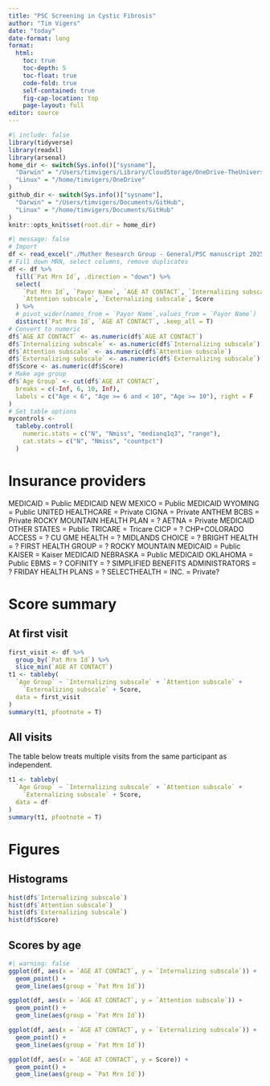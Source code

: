 ```yaml
---
title: "PSC Screening in Cystic Fibrosis"
author: "Tim Vigers"
date: "today"
date-format: long
format:
  html:
    toc: true
    toc-depth: 5
    toc-float: true
    code-fold: true
    self-contained: true
    fig-cap-location: top
    page-layout: full
editor: source
---
```


```r
#| include: false
library(tidyverse)
library(readxl)
library(arsenal)
home_dir <- switch(Sys.info()["sysname"],
  "Darwin" = "/Users/timvigers/Library/CloudStorage/OneDrive-TheUniversityofColoradoDenver/Vigers/CF/Emily Muther",
  "Linux" = "/home/timvigers/OneDrive"
)
github_dir <- switch(Sys.info()["sysname"],
  "Darwin" = "/Users/timvigers/Documents/GitHub",
  "Linux" = "/home/timvigers/Documents/GitHub"
)
knitr::opts_knit$set(root.dir = home_dir)
```

```r
#| message: false
# Import
df <- read_excel("./Muther Research Group - General/PSC manuscript 2025/PSC_9-20-19 thru 4-18-25_pulled 4-21-25.xlsx")
# Fill down MRN, select columns, remove duplicates
df <- df %>%
  fill(`Pat Mrn Id`, .direction = "down") %>%
  select(
    `Pat Mrn Id`, `Payor Name`, `AGE AT CONTACT`, `Internalizing subscale`,
    `Attention subscale`, `Externalizing subscale`, Score
  ) %>%
  # pivot_wider(names_from = `Payor Name`,values_from = `Payor Name`)
  distinct(`Pat Mrn Id`, `AGE AT CONTACT`, .keep_all = T)
# Convert to numeric
df$`AGE AT CONTACT` <- as.numeric(df$`AGE AT CONTACT`)
df$`Internalizing subscale` <- as.numeric(df$`Internalizing subscale`)
df$`Attention subscale` <- as.numeric(df$`Attention subscale`)
df$`Externalizing subscale` <- as.numeric(df$`Externalizing subscale`)
df$Score <- as.numeric(df$Score)
# Make age group
df$`Age Group` <- cut(df$`AGE AT CONTACT`,
  breaks = c(-Inf, 6, 10, Inf),
  labels = c("Age < 6", "Age >= 6 and < 10", "Age >= 10"), right = F
)
# Set table options
mycontrols <-
  tableby.control(
    numeric.stats = c("N", "Nmiss", "medianq1q3", "range"),
    cat.stats = c("N", "Nmiss", "countpct")
  )
```

# Insurance providers

MEDICAID = Public
MEDICAID NEW MEXICO = Public
MEDICAID WYOMING = Public
UNITED HEALTHCARE = Private
CIGNA = Private
ANTHEM BCBS = Private
ROCKY MOUNTAIN HEALTH PLAN = ?
AETNA = Private
MEDICAID OTHER STATES = Public
TRICARE = Tricare
CICP = ?
CHP+COLORADO ACCESS = ?
CU GME HEALTH = ?
MIDLANDS CHOICE = ?
BRIGHT HEALTH = ?
FIRST HEALTH GROUP = ?
ROCKY MOUNTAIN MEDICAID = Public
KAISER = Kaiser
MEDICAID NEBRASKA = Public
MEDICAID OKLAHOMA = Public
EBMS = ?
COFINITY = ?
SIMPLIFIED BENEFITS ADMINISTRATORS = ?
FRIDAY HEALTH PLANS = ?
SELECTHEALTH = INC. = Private?

# Score summary

## At first visit

```r
first_visit <- df %>%
  group_by(`Pat Mrn Id`) %>%
  slice_min(`AGE AT CONTACT`)
t1 <- tableby(
  `Age Group` ~ `Internalizing subscale` + `Attention subscale` +
    `Externalizing subscale` + Score,
  data = first_visit
)
summary(t1, pfootnote = T)
```

## All visits

The table below treats multiple visits from the same participant as independent.

```r
t1 <- tableby(
  `Age Group` ~ `Internalizing subscale` + `Attention subscale` +
    `Externalizing subscale` + Score,
  data = df
)
summary(t1, pfootnote = T)
```

# Figures

## Histograms

```r
hist(df$`Internalizing subscale`)
hist(df$`Attention subscale`)
hist(df$`Externalizing subscale`)
hist(df$Score)
```

## Scores by age

```r
#| warning: false
ggplot(df, aes(x = `AGE AT CONTACT`, y = `Internalizing subscale`)) +
  geom_point() +
  geom_line(aes(group = `Pat Mrn Id`))

ggplot(df, aes(x = `AGE AT CONTACT`, y = `Attention subscale`)) +
  geom_point() +
  geom_line(aes(group = `Pat Mrn Id`))

ggplot(df, aes(x = `AGE AT CONTACT`, y = `Externalizing subscale`)) +
  geom_point() +
  geom_line(aes(group = `Pat Mrn Id`))

ggplot(df, aes(x = `AGE AT CONTACT`, y = Score)) +
  geom_point() +
  geom_line(aes(group = `Pat Mrn Id`))
```
